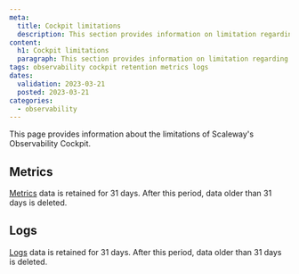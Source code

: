 ```yaml
---
meta:
  title: Cockpit limitations
  description: This section provides information on limitation regarding Obsverbaility's Cockpit
content:
  h1: Cockpit limitations
  paragraph: This section provides information on limitation regarding Obsverbaility's Cockpit
tags: observability cockpit retention metrics logs
dates:
  validation: 2023-03-21
  posted: 2023-03-21
categories:
  - observability
---
```


This page provides information about the limitations of Scaleway's Observability Cockpit.

## Metrics

[Metrics](/observability/cockpit/concepts/#metric) data is retained for 31 days. After this period, data older than 31 days is deleted.

## Logs

[Logs](/observability/cockpit/concepts/#logs) data is retained for 31 days. After this period, data older than 31 days is deleted.